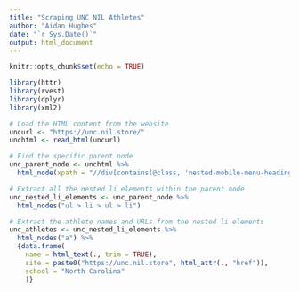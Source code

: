 ```yaml
---
title: "Scraping UNC NIL Athletes"
author: "Aidan Hughes"
date: "`r Sys.Date()`"
output: html_document
---
```


```r
knitr::opts_chunk$set(echo = TRUE)
```

```r
library(httr)
library(rvest)
library(dplyr)
library(xml2)
```


```r

# Load the HTML content from the website
uncurl <- "https://unc.nil.store/"
unchtml <- read_html(uncurl)

# Find the specific parent node
unc_parent_node <- unchtml %>%
  html_node(xpath = "//div[contains(@class, 'nested-mobile-menu-heading-container athlete')]//following-sibling::div[@class='nested-mobile-menu']")

# Extract all the nested li elements within the parent node
unc_nested_li_elements <- unc_parent_node %>%
  html_nodes("ul > li > ul > li")

# Extract the athlete names and URLs from the nested li elements
unc_athletes <- unc_nested_li_elements %>%
  html_nodes("a") %>%
  {data.frame(
    name = html_text(., trim = TRUE),
    site = paste0("https://unc.nil.store", html_attr(., "href")),
    school = "North Carolina"
    )}


```


